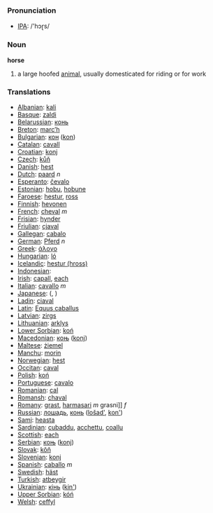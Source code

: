 === Pronunciation ===
*[[w:IPA|IPA]]: /'hɔɽs/

=== Noun ===

'''horse'''

# a large hoofed [[animal]], usually domesticated for riding or for work

=== Translations ===

*[[Albanian]]: [[kali]]
*[[Basque]]: [[zaldi]]
*[[Belarussian]]: [[конь]]
*[[Breton]]: [[marc’h]]
*[[Bulgarian]]: [[кон]] ([[kon]])
*[[Catalan]]: [[cavall]]
*[[Croatian]]: [[konj]]
*[[Czech]]: [[kůň]]
*[[Danish]]: [[hest]]
*[[Dutch]]: [[paard]] ''n''
*[[Esperanto]]: [[ĉevalo]]
*[[Estonian]]: [[hobu]], [[hobune]]
*[[Faroese]]: [[hestur]], [[ross]]
*[[Finnish]]: [[hevonen]]
*[[French]]: [[cheval]] ''m''
*[[Frisian]]: [[hynder]]
*[[Friulian]]: [[cjaval]]
*[[Gallegan]]: [[cabalo]]
*[[German]]: [[Pferd]] ''n''
*[[Greek]]: [[άλογο]] '' ''
*[[Hungarian]]: [[ló]]
*[[Icelandic]]: [[hestur (hross)]]
*[[Indonesian]]: [[]]
*[[Irish]]: [[capall]], [[each]]
*[[Italian]]: [[cavallo]] ''m''
*[[Japanese]]: [[]] ([[]], )
*[[Ladin]]: [[ciaval]]
*[[Latin]]: [[Equus caballus]] '' ''
*[[Latvian]]: [[zirgs]]
*[[Lithuanian]]: [[arklys]]
*[[Lower Sorbian]]: [[koń]]
*[[Macedonian]]: [[коњ]] ([[konj]])
*[[Maltese]]: [[żiemel]]
*[[Manchu]]: [[morin]]
*[[Norwegian]]: [[hest]]
*[[Occitan]]: [[caval]]
*[[Polish]]: [[koń]] '' ''
*[[Portuguese]]: [[cavalo]]
*[[Romanian]]: [[cal]]
*[[Romansh]]: [[chaval]]
*[[Romany]]: [[grast]], [[harmasari]] ''m'' grasni]] ''f''
*[[Russian]]: [[лошадь]], [[конь]] ([[lošad']], [[kon']]) '' ''
*[[Sami]]: [[heasta]]
*[[Sardinian]]: [[cubaddu]], [[acchettu]], [[coallu]]
*[[Scottish]]: [[each]]
*[[Serbian]]: [[коњ]] ([[konj]])
*[[Slovak]]: [[kôň]]
*[[Slovenian]]: [[konj]]
*[[Spanish]]: [[caballo]] ''m''
*[[Swedish]]: [[häst]]
*[[Turkish]]: [[atbeygir]]
*[[Ukrainian]]: [[кінь]] ([[kin']])
*[[Upper Sorbian]]: [[kóń]]
*[[Welsh]]: [[ceffyl]]